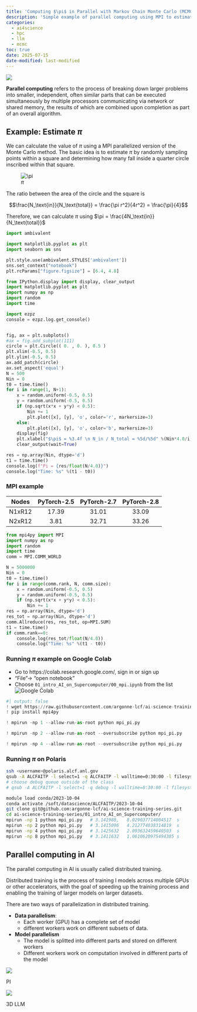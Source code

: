 ```yaml
---
title: 'Computing $\pi$ in Parallel with Markov Chain Monte Carlo (MCMC) and MPI'
description: 'Simple example of parallel computing using MPI to estimate the value of $\pi$ with the Monte Carlo method.'
categories:
  - ai4science
  - hpc
  - llm
  - mcmc
toc: true
date: 2025-07-15
date-modified: last-modified
---
```


[![](https://colab.research.google.com/assets/colab-badge.svg)](https://colab.research.google.com/github/saforem2/intro-hpc-bootcamp-2025/blob/main/docs/00-intro-AI-HPC/5-mcmc-example/index.ipynb)

::: {.callout-important title="Parallel Computing" collapse="false"}

**Parallel computing** refers to the process of breaking down larger problems
into smaller, independent, often similar parts that can be executed
simultaneously by multiple processors communicating via network or shared
memory, the results of which are combined upon completion as part of an
overall algorithm.

:::

## Example: Estimate $\pi$

We can calculate the value of $\pi$ using a MPI parallelized version of the
Monte Carlo method.
The basic idea is to estimate $\pi$ by randomly sampling points within a square
and determining how many fall inside a quarter circle inscribed within that
square.

![$\pi$](https://www.101computing.net/wp/wp-content/uploads/estimating-pi-monte-carlo-method.png)

The ratio between the area of the circle and the square is

$$\frac{N_\text{in}}{N_\text{total}} = \frac{\pi r^2}{4r^2} = \frac{\pi}{4}$$

Therefore, we can calculate $\pi$ using $\pi = \frac{4N_\text{in}}{N_\text{total}}$


```python
import ambivalent

import matplotlib.pyplot as plt
import seaborn as sns

plt.style.use(ambivalent.STYLES['ambivalent'])
sns.set_context("notebook")
plt.rcParams["figure.figsize"] = [6.4, 4.8]

from IPython.display import display, clear_output
import matplotlib.pyplot as plt
import numpy as np
import random
import time

import ezpz
console = ezpz.log.get_console()


fig, ax = plt.subplots()
#ax = fig.add_subplot(111)
circle = plt.Circle(( 0. , 0. ), 0.5 )
plt.xlim(-0.5, 0.5)
plt.ylim(-0.5, 0.5)
ax.add_patch(circle)
ax.set_aspect('equal')
N = 500
Nin = 0
t0 = time.time()
for i in range(1, N+1):
    x = random.uniform(-0.5, 0.5)
    y = random.uniform(-0.5, 0.5)
    if (np.sqrt(x*x + y*y) < 0.5):
        Nin += 1
        plt.plot([x], [y], 'o', color='r', markersize=3)
    else:
        plt.plot([x], [y], 'o', color='b', markersize=3)
    display(fig)
    plt.xlabel("$\pi$ = %3.4f \n N_in / N_total = %5d/%5d" %(Nin*4.0/i, Nin, i))
    clear_output(wait=True)

res = np.array(Nin, dtype='d')
t1 = time.time()
console.log(f"Pi = {res/float(N/4.0)}")
console.log("Time: %s" %(t1 - t0))
```

### MPI example


| Nodes  | PyTorch-2.5 | PyTorch-2.7 | PyTorch-2.8 |
| :----: | :---------: | :---------: | :---------: |
| N1xR12 |    17.39    |    31.01    |    33.09    |
| N2xR12 |    3.81     |    32.71    |    33.26    |


```python
from mpi4py import MPI
import numpy as np
import random
import time
comm = MPI.COMM_WORLD

N = 5000000
Nin = 0
t0 = time.time()
for i in range(comm.rank, N, comm.size):
    x = random.uniform(-0.5, 0.5)
    y = random.uniform(-0.5, 0.5)
    if (np.sqrt(x*x + y*y) < 0.5):
        Nin += 1
res = np.array(Nin, dtype='d')
res_tot = np.array(Nin, dtype='d')
comm.Allreduce(res, res_tot, op=MPI.SUM)
t1 = time.time()
if comm.rank==0:
    console.log(res_tot/float(N/4.0))
    console.log("Time: %s" %(t1 - t0))
```

### Running $\pi$ example on Google Colab

* Go to https://colab.research.google.com/, sign in or sign up
* "File"-> "open notebook"
* Choose `01_intro_AI_on_Supercomputer/00_mpi.ipynb` from the list
  ![Google Colab](../figures/colab.png)

```python
#| output: false
! wget https://raw.githubusercontent.com/argonne-lcf/ai-science-training-series/main/01_intro_AI_on_Supercomputer/mpi_pi.py
! pip install mpi4py
```

```python
! mpirun -np 1 --allow-run-as-root python mpi_pi.py
```

```python
! mpirun -np 2 --allow-run-as-root --oversubscribe python mpi_pi.py
```

```python
! mpirun -np 4 --allow-run-as-root --oversubscribe python mpi_pi.py
```

### Running $\pi$ on Polaris

```bash
ssh <username>@polaris.alcf.anl.gov
qsub -A ALCFAITP -l select=1 -q ALCFAITP -l walltime=0:30:00 -l filesystems=home:eagle
# choose debug queue outside of the class
# qsub -A ALCFAITP -l select=1 -q debug -l walltime=0:30:00 -l filesystems=home:eagle

module load conda/2023-10-04
conda activate /soft/datascience/ALCFAITP/2023-10-04
git clone git@github.com:argonne-lcf/ai-science-training-series.git
cd ai-science-training-series/01_intro_AI_on_Supercomputer/
mpirun -np 1 python mpi_pi.py   # 3.141988,   8.029037714004517  s
mpirun -np 2 python mpi_pi.py   # 3.1415096   4.212774038314819  s
mpirun -np 4 python mpi_pi.py   # 3.1425632   2.093632459640503  s
mpirun -np 8 python mpi_pi.py   # 3.1411632   1.0610620975494385 s
```

## Parallel computing in AI

The parallel computing in AI is usually called distributed training.

Distributed training is the process of training I models across multiple GPUs
or other accelerators, with the goal of speeding up the training process and
enabling the training of larger models on larger datasets.

There are two ways of parallelization in distributed training.

* **Data parallelism**:
    - Each worker (GPU) has a complete set of model
    - different workers work on different subsets of data. 
* **Model parallelism** 
    - The model is splitted into different parts and stored on different workers
    - Different workers work on computation involved in different parts of the model

::: {#fig-parallel-computing}

![](../figures/parallel_computing.png)

PI
:::

:::{#fig-3dllm}

![](../figures/3DLLM.png)

3D LLM
:::
